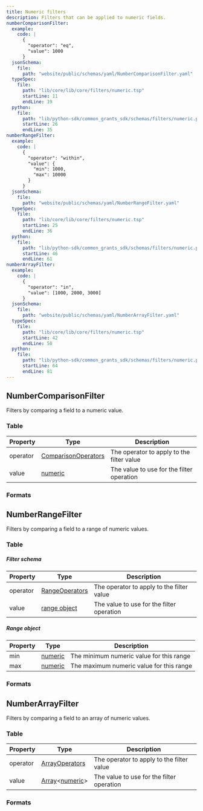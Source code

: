 ```yaml
---
title: Numeric filters
description: Filters that can be applied to numeric fields.
numberComparisonFilter:
  example:
    code: |
      {
        "operator": "eq",
        "value": 1000
      }
  jsonSchema:
    file:
      path: "website/public/schemas/yaml/NumberComparisonFilter.yaml"
  typeSpec:
    file:
      path: "lib/core/lib/core/filters/numeric.tsp"
      startLine: 11
      endLine: 19
  python:
    file:
      path: "lib/python-sdk/common_grants_sdk/schemas/filters/numeric.py"
      startLine: 26
      endLine: 35
numberRangeFilter:
  example:
    code: |
      {
        "operator": "within",
        "value": {
          "min": 1000,
          "max": 10000
        }
      }
  jsonSchema:
    file:
      path: "website/public/schemas/yaml/NumberRangeFilter.yaml"
  typeSpec:
    file:
      path: "lib/core/lib/core/filters/numeric.tsp"
      startLine: 25
      endLine: 36
  python:
    file:
      path: "lib/python-sdk/common_grants_sdk/schemas/filters/numeric.py"
      startLine: 46
      endLine: 61
numberArrayFilter:
  example:
    code: |
      {
        "operator": "in",
        "value": [1000, 2000, 3000]
      }
  jsonSchema:
    file:
      path: "website/public/schemas/yaml/NumberArrayFilter.yaml"
  typeSpec:
    file:
      path: "lib/core/lib/core/filters/numeric.tsp"
      startLine: 42
      endLine: 50
  python:
    file:
      path: "lib/python-sdk/common_grants_sdk/schemas/filters/numeric.py"
      startLine: 64
      endLine: 81
---
```



## NumberComparisonFilter

Filters by comparing a field to a numeric value.

### Table

| Property | Type                                                              | Description                               |
| -------- | ----------------------------------------------------------------- | ----------------------------------------- |
| operator | [ComparisonOperators](/protocol/filters/base#comparisonoperators) | The operator to apply to the filter value |
| value    | [numeric](/protocol/types/numeric#numeric)                        | The value to use for the filter operation |

### Formats

<SchemaFormatTabs
  example={frontmatter.numberComparisonFilter.example}
  jsonSchema={frontmatter.numberComparisonFilter.jsonSchema}
  typeSpec={frontmatter.numberComparisonFilter.typeSpec}
  python={frontmatter.numberComparisonFilter.python}
/>

## NumberRangeFilter

Filters by comparing a field to a range of numeric values.

### Table

##### Filter schema

| Property | Type                                                    | Description                               |
| -------- | ------------------------------------------------------- | ----------------------------------------- |
| operator | [RangeOperators](/protocol/filters/base#rangeoperators) | The operator to apply to the filter value |
| value    | [range object](#range-object)                           | The value to use for the filter operation |

##### Range object

| Property | Type                                       | Description                              |
| -------- | ------------------------------------------ | ---------------------------------------- |
| min      | [numeric](/protocol/types/numeric#numeric) | The minimum numeric value for this range |
| max      | [numeric](/protocol/types/numeric#numeric) | The maximum numeric value for this range |

### Formats

<SchemaFormatTabs
  example={frontmatter.numberRangeFilter.example}
  jsonSchema={frontmatter.numberRangeFilter.jsonSchema}
  typeSpec={frontmatter.numberRangeFilter.typeSpec}
  python={frontmatter.numberRangeFilter.python}
/>

## NumberArrayFilter

Filters by comparing a field to an array of numeric values.

### Table

| Property | Type                                                                               | Description                               |
| -------- | ---------------------------------------------------------------------------------- | ----------------------------------------- |
| operator | [ArrayOperators](/protocol/filters/base#arrayoperators)                            | The operator to apply to the filter value |
| value    | [Array](/protocol/types/other#array)\<[numeric](/protocol/types/numeric#numeric)\> | The value to use for the filter operation |

### Formats

<SchemaFormatTabs
  example={frontmatter.numberArrayFilter.example}
  jsonSchema={frontmatter.numberArrayFilter.jsonSchema}
  typeSpec={frontmatter.numberArrayFilter.typeSpec}
  python={frontmatter.numberArrayFilter.python}
/>
